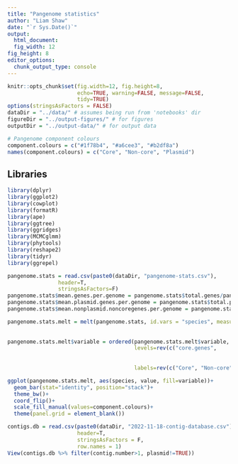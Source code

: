 ```yaml
---
title: "Pangenome statistics"
author: "Liam Shaw"
date: "`r Sys.Date()`"
output: 
  html_document:
  fig_width: 12
fig_height: 8
editor_options: 
  chunk_output_type: console
---
```

  
  
  
```r
knitr::opts_chunk$set(fig.width=12, fig.height=8,
                      echo=TRUE, warning=FALSE, message=FALSE,
                      tidy=TRUE)
options(stringsAsFactors = FALSE)
dataDir = "../data/" # assumes being run from 'notebooks' dir
figureDir = "../output-figures/" # for figures
outputDir = "../output-data/" # for output data

# Pangenome component colours
component.colours = c("#1f78b4", "#a6cee3", "#b2df8a")
names(component.colours) = c("Core", "Non-core", "Plasmid")
```

## Libraries

```r
library(dplyr)
library(ggplot2)
library(cowplot)
library(formatR)
library(ape)
library(ggtree)
library(ggridges)
library(MCMCglmm)
library(phytools)
library(reshape2)
library(tidyr)
library(ggrepel)
```

```r
pangenome.stats = read.csv(paste0(dataDir, "pangenome-stats.csv"),
                header=T,
                stringsAsFactors=F)
pangenome.stats$mean.genes.per.genome = pangenome.stats$total.genes/pangenome.stats$genomes
pangenome.stats$mean.plasmid.genes.per.genome = pangenome.stats$total.plasmid.genes/pangenome.stats$genomes
pangenome.stats$mean.nonplasmid.noncoregenes.per.genome = pangenome.stats$mean.genes.per.genome-pangenome.stats$mean.plasmid.genes.per.genome-pangenome.stats$core.genes

pangenome.stats.melt = melt(pangenome.stats, id.vars = "species", measure.vars = c("core.genes",
                                                                                   "mean.nonplasmid.noncoregenes.per.genome",
                                                                                   "mean.plasmid.genes.per.genome"))
pangenome.stats.melt$variable = ordered(pangenome.stats.melt$variable,
                                        levels=rev(c("core.genes",
                                                                                   "mean.nonplasmid.noncoregenes.per.genome",
                                                                                   "mean.plasmid.genes.per.genome")),
                                        labels=rev(c("Core", "Non-core", "Plasmid")))
```

```r
ggplot(pangenome.stats.melt, aes(species, value, fill=variable))+
  geom_bar(stat="identity", position="stack")+
  theme_bw()+
  coord_flip()+
  scale_fill_manual(values=component.colours)+
  theme(panel.grid = element_blank())
```


```r
contigs.db = read.csv(paste0(dataDir, "2022-11-18-contig-database.csv"), 
                      header=T,
                      stringsAsFactors = F,
                      row.names = 1)
View(contigs.db %>% filter(contig.number>1, plasmid!=TRUE))
  
```
